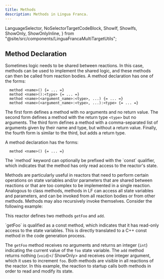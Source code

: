 ```yaml
---
title: Methods
description: Methods in Lingua Franca.
---
```


  LanguageSelector,
  NoSelectorTargetCodeBlock,
  ShowIf,
  ShowIfs,
  ShowOnly,
  ShowOnlyInline,
} from "@site/src/components/LinguaFrancaMultiTargetUtils";

## Method Declaration

<LanguageSelector c cpp py />

<ShowIfs>
<ShowIf c cpp>
Sometimes logic needs to be shared between reactions. In this case, methods can be used to implement the shared logic, and these methods can then be called from reaction bodies. A method declaration has one of the forms:

```lf
  method <name>() {= ... =}
  method <name>():<type> {= ... =}
  method <name>(<argument_name>:<type>, ...) {= ... =}
  method <name>(<argument_name>:<type>, ...):<type> {= ... =}
```

The first form defines a method with no arguments and no return value. The
second form defines a method with the return type `<type>` but no arguments. The
third form defines a method with a comma-separated list of arguments given by
their name and type, but without a return value. Finally, the fourth form is
similar to the third, but adds a return type.

</ShowIf>
<ShowIf py>
A method declaration has the forms:

```lf
  method <name>() {= ... =}
```

</ShowIf>
</ShowIfs>

<ShowOnly cpp>
  The `method` keyword can optionally be prefixed with the `const` qualifier,
  which indicates that the method has only read access to the reactor's state.
</ShowOnly>

Methods are particularly useful in reactors that need to perform certain
operations on state variables and/or parameters that are shared between
reactions or that are too complex to be implemented in a single reaction.
Analogous to class methods, methods in LF can access all state variables and
parameters, and can be invoked from all reaction bodies or from other methods.
Methods may also recursively invoke themselves. Consider the following example:


<NoSelectorTargetCodeBlock c={C_Methods} cpp={Cpp_Methods} py={Py_Methods} lf />

This reactor defines two methods `getFoo` and `add`.

<ShowOnly cpp>
  `getFoo` is qualified as a const method, which indicates that it has read-only
  access to the state variables. This is directly translated to a C++ const
  method in the code generation process.
</ShowOnly>

The `getFoo` method receives no arguments and returns an integer (`int`)
indicating the current value of the `foo` state variable. The `add` method
returns nothing <ShowOnly c cpp inline>(`void`)</ ShowOnly> and receives one
integer argument, which it uses to increment `foo`. Both methods are visible in
all reactions of the reactor. In this example, the reaction to startup calls
both methods in order to read and modify its state.
